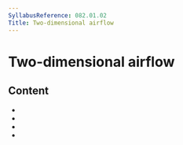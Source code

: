 ```yaml
---
SyllabusReference: 082.01.02
Title: Two-dimensional airflow
---
```


# Two-dimensional airflow

## Content

- <Link href="082.01.02.01" />
- <Link href="082.01.02.02" />
- <Link href="082.01.02.03" />
- <Link href="082.01.02.04" />
